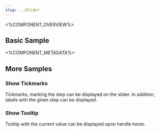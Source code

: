 ```yaml
---
slug: ../Slider
---
```



<%COMPONENT_OVERVIEW%>

## Basic Sample
<Basic />

<%COMPONENT_METADATA%>

## More Samples

### Show Tickmarks
Tickmarks, marking the step can be displayed on the slider. In addition, labels with the given step can be displayed.

<ShowTickmarks />

### Show Tooltip
Tooltip with the current value can be displayed upon handle hover.

<ShowTooltip />





